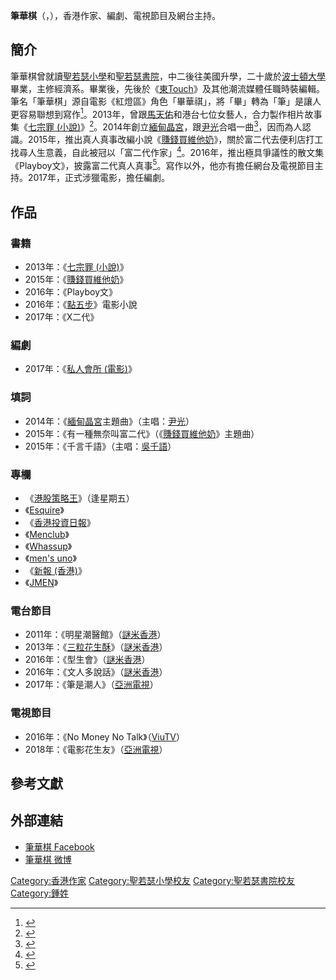 {{expand|time=2017-01-05T04:05:12+00:00}}
{{藝人
|姓名 = 筆華棋
|類型 = 編劇
|圖片 = 
|圖片尺寸 = 
|圖片簡介 = 
|本名 = 
|英文名 = 
|國籍 = {{CNHK}}
|民族 = 
|籍貫 = 
|出生日期 = {{birth date and age|1988|10|8}}
|出生地點 = {{HKG-1959}}
|逝世日期 = 
|逝世地點 = 
|職業 = 
|語言 = 粵語、英語、國語
|母校 = [[聖若瑟小學|聖若瑟小學]]<br>[[聖若瑟書院|聖若瑟書院]]<br>[[Williston_Northampton_School|Williston Northampton School]]<br>[[波士頓大學|波士頓大學]]
|配偶 = 
|兒女 = 
|父母 = 
|出道作 = 
|代表作 = 
|著名角色 = 
|活躍年代 = 2013至今
|唱片公司 = 
|經紀公司 = 
|網站 = 
}}

'''筆華棋'''（{{lang-en|Matt Chung}}，{{bd|1988年|10月8日||catIdx=}}），香港作家、編劇、電視節目及網台主持。

== 簡介 ==
筆華棋曾就讀[[聖若瑟小學|聖若瑟小學]]和[[聖若瑟書院|聖若瑟書院]]，中二後往美國升學，二十歲於[[波士頓大學|波士頓大學]]畢業，主修經濟系。畢業後，先後於《[[東Touch|東Touch]]》及其他潮流媒體任職時裝編輯。筆名「筆華棋」源自電影《紅燈區》角色「畢華祺」，將「畢」轉為「筆」是讓人更容易聯想到寫作<ref>{{cite web | language =  | publisher =  | title = 當筆華棋遇上畢華棋 | url = https://www.facebook.com/butwakei/photos/a.1651234068497187.1073741835.1621172594836668/1699357880351472/?type=3&theater | author = 筆華棋 | date = 2016年1月 | accessdate =  }}</ref>。2013年，曾跟[[馬天佑|馬天佑]]和港台七位女藝人，合力製作相片故事集《[[七宗罪_(小說)|七宗罪 (小說)]]》<ref>{{cite web | language =  | publisher =  | title = 晒事業線 DaDa做「色慾」罪人 | url = http://eastweek.my-magazine.me/main/27642 | author =  | date = 2013年7月 | accessdate =  | archive-date = 2017-12-01 | archive-url = https://web.archive.org/web/20171201035746/http://eastweek.my-magazine.me/main/27642 | dead-url = no }}</ref>。2014年創立[[緬甸晶宮|緬甸晶宮]]，跟[[尹光|尹光]]合唱一曲<ref>{{cite web | language =  | publisher =  | title = 新片速報：足球小將真人版 盧海鵬變身小志強 | url = http://gameover.com.hk/?p=147062 | author =  | date = 2014年6月 | accessdate =  | archive-date = 2017-12-01 | archive-url = https://web.archive.org/web/20171201041655/http://gameover.com.hk/?p=147062 | dead-url = no }}</ref>，因而為人認識。2015年，推出真人真事改編小說《[[賺錢買維他奶|賺錢買維他奶]]》，關於富二代去便利店打工找尋人生意義，自此被冠以「富二代作家」<ref>{{cite web | language =  | publisher =  | title = 《賺錢買維他奶》講中晒富二代筆華棋：銀彈戰術一定得？ | url = http://hk.apple.nextmedia.com/ketchup/art/20150927/19309968 | author =  | date = 2015年9月 | accessdate =  | archive-date = 2017-01-05 | archive-url = https://web.archive.org/web/20170105180906/http://hk.apple.nextmedia.com/ketchup/art/20150927/19309968 | dead-url = no }}</ref>。2016年，推出極具爭議性的散文集《Playboy文》，披露富二代真人真事<ref>{{cite web | language =  | publisher =  | title = 寫盡富二代荒淫事 《點五步》作家筆華棋：有錢人無幾多個識寫嘢 | url = http://hk.apple.nextmedia.com/nextplus/%E6%99%82%E4%BA%8B%E8%A6%81%E8%81%9E/article/20160920/2_429355_0/%E5%AF%AB%E7%9B%A1%E5%AF%8C%E4%BA%8C%E4%BB%A3%E8%8D%92%E6%B7%AB%E4%BA%8B-%E9%BB%9E%E4%BA%94%E6%AD%A5-%E4%BD%9C%E5%AE%B6%E7%AD%86%E8%8F%AF%E6%A3%8B-%E6%9C%89%E9%8C%A2%E4%BA%BA%E7%84%A1%E5%B9%BE%E5%A4%9A%E5%80%8B%E8%AD%98%E5%AF%AB%E5%98%A2 | author =  | date = 2016年9月 | accessdate =  | archive-date = 2017-01-18 | archive-url = https://web.archive.org/web/20170118031012/http://hk.apple.nextmedia.com/nextplus/%E6%99%82%E4%BA%8B%E8%A6%81%E8%81%9E/article/20160920/2_429355_0/%E5%AF%AB%E7%9B%A1%E5%AF%8C%E4%BA%8C%E4%BB%A3%E8%8D%92%E6%B7%AB%E4%BA%8B-%E9%BB%9E%E4%BA%94%E6%AD%A5-%E4%BD%9C%E5%AE%B6%E7%AD%86%E8%8F%AF%E6%A3%8B-%E6%9C%89%E9%8C%A2%E4%BA%BA%E7%84%A1%E5%B9%BE%E5%A4%9A%E5%80%8B%E8%AD%98%E5%AF%AB%E5%98%A2 | dead-url = no }}</ref>。寫作以外，他亦有擔任網台及電視節目主持。2017年，正式涉獵電影，擔任編劇。

== 作品 ==

=== 書籍 ===
*2013年：《[[七宗罪_(小說)|七宗罪 (小說)]]》
*2015年：《[[賺錢買維他奶|賺錢買維他奶]]》
*2016年：《Playboy文》
*2016年：《[[點五步|點五步]]》電影小說
*2017年：《X二代》

=== 編劇 ===
*2017年：《[[私人會所_(電影)|私人會所 (電影)]]》

=== 填詞 ===
*2014年：《[[緬甸晶宮|緬甸晶宮]]主題曲》（主唱：[[尹光|尹光]]）
*2015年：《有一種無奈叫富二代》（《[[賺錢買維他奶|賺錢買維他奶]]》主題曲）
*2015年：《千言千語》（主唱：[[吳千語|吳千語]]）

=== 專欄 ===
*《[[港股策略王|港股策略王]]》（逢星期五）
*《[[Esquire|Esquire]]》
*《[[香港投資日報|香港投資日報]]》 
*《[[Menclub|Menclub]]》
*《[[Whassup|Whassup]]》
*《[[men's_uno|men's uno]]》
*《[[新報_(香港)|新報 (香港)]]》
*《[[JMEN|JMEN]]》

=== 電台節目 ===
*2011年：《明星潮醫館》（[[謎米香港|謎米香港]]）
*2013年：《[[三粒花生酥|三粒花生酥]]》（[[謎米香港|謎米香港]]）
*2016年：《型生會》（[[謎米香港|謎米香港]]）
*2016年：《文人多說話》（[[謎米香港|謎米香港]]）
*2017年：《筆是潮人》（[[亞洲電視|亞洲電視]]）

=== 電視節目 ===
*2016年：《No Money No Talk》（[[ViuTV|ViuTV]]）
*2018年：《電影花生友》（[[亞洲電視|亞洲電視]]）

== 參考文獻 ==
<div class="references-small">
<references />
</div>

== 外部連結 ==
*[https://www.facebook.com/butwakei/ 筆華棋 Facebook]
*[http://www.weibo.com/mattchung 筆華棋 微博]

[[Category:香港作家|Category:香港作家]]
[[Category:聖若瑟小學校友|Category:聖若瑟小學校友]]
[[Category:聖若瑟書院校友|Category:聖若瑟書院校友]]
[[Category:鍾姓|Category:鍾姓]]
